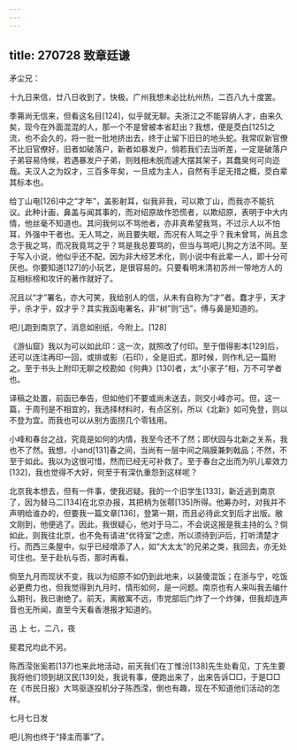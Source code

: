 ```yaml
---
---
---
```

title: 270728 致章廷谦
---




矛尘兄：

十九日来信，廿八日收到了，快极。广州我想未必比杭州热，二百八九十度罢。

季茀尚无信来，但看这名目[124]，似乎就无聊。夫浙江之不能容纳人才，由来久矣，现今在外面混混的人，那一个不是曾被本省赶出？我想，便是茭白[125]之流，也不会久的，将一批一批地挤出去，终于止留下旧日的地头蛇。我常叹新官僚不比旧官僚好，旧者如破落户，新者如暴发户，倘若我们去当听差，一定是破落户子弟容易侍候，若遇暴发户子弟，则贱相未脱而遽大摆其架子，其蠢臭何可向迩哉。夫汉人之为奴才，三百多年矣，一旦成为主人，自然有手足无措之概，茭白辈其标本也。

给丁山电[126]中之“才年”，盖影射耳，似我非我，可以欺丁山，而我亦不能抗议。此种计画，鼻盖与闻其事的，而对绍原故作恐慌者，以欺绍原，表明于中大内情，他丝毫不知道也。其问我何以不骂他者，亦非真希望我骂，不过示人以不怕耳，外强中干者也。无人骂之，尚且要失眠，而况有人骂之乎？我未曾骂，尚且念念于我之骂，而况我竟骂之乎？骂是我总要骂的，但当与骂吧儿狗之方法不同。至于写入小说，他似乎还不配，因为非大经艺术化，则小说中有此辈一人，即十分可厌也。你要知道[127]的小玩艺，是很容易的。只要看明末清初苏州一带地方人的互相标榜和攻讦的著作就好了。

况且以“才”署名，亦大可笑，我给别人的信，从未有自称为“才”者。蠢才乎，天才乎，杀才乎，奴才乎？其实我函电署名，非“树”则“迅”，傅与鼻是知道的。

吧儿跑到南京了，消息如别纸，今附上。[128]

《游仙窟》我以为可以如此印：这一次，就照改了付印。至于借得影本[129]后，还可以连注再印一回，或排或影（石印），全是旧式，那时候，则作札记一篇附之。至于书头上附印无聊之校勘如《何典》[130]者，太“小家子”相，万不可学者也。

译稿之处置，前函已奉告，但如他们不要或尚未送去，则交小峰亦可。但，这一篇，于周刊是不相宜的，我选择材料时，有点区别，所以《北新》如可免登，则以不登为宜。而我也可以从别方面捞几个零钱用。

小峰和春台之战，究竟是如何的内情，我至今还不了然；即伏园与北新之关系，我也不了然。我想，小and[131]春之间，当尚有一层中间之隔膜兼刺戟品；不然，不至于如此。我以为这很可惜，然而已经无可补救了。至于春台之出而为叭儿辈效力[132]，我也觉得不大好，何至于有深仇重怨到这样呢？

北京我本想去，但有一件事，使我迟疑。我的一个旧学生[133]，新近逃到南京了，因为替马二[134]在北京办报，其把柄为张鄠[135]所得。他筹办时，对我并不声明给谁办的，但要我一篇文章[136]，登第一期，而且必待此文到后才出版。敝文刚到，他便逃了。因此，我很疑心，他对于马二，不会说这报是我主持的么？倘如此，则我往北京，也不免有请进“优待室”之虑，所以须待到沪后，打听清楚才行。而西三条屋中，似乎已经增添了人，如“大太太”的兄弟之类，我回去，亦无处可住也。至于赴杭与否，那时再看。

倘至九月而现状不变，我以为绍原不如仍到此地来，以装傻混饭；在浙与宁，吃饭必更费力也，但我觉得到九月时，情形如何，是一问题。南京也有人来叫我去编什么期刊，我已谢绝了。前天，离敝寓不远，市党部后门炸了一个炸弹，但我却连声音也无所闻，直至今天看香港报才知道的。

迅 上 七，二八，夜

斐君兄均此不另。

陈西滢张奚若[137]也来此地活动，前天我们在丁惟汾[138]先生处看见，丁先生要我将他们领到胡汉民[139]处，我说有事，便跑出来了，出来告诉□□，于是□□在《市民日报》大骂驱逐投机分子陈西滢，倒也有趣，现在不知道他们活动的怎样。

七月七日发

吧儿狗也终于“择主而事”了。